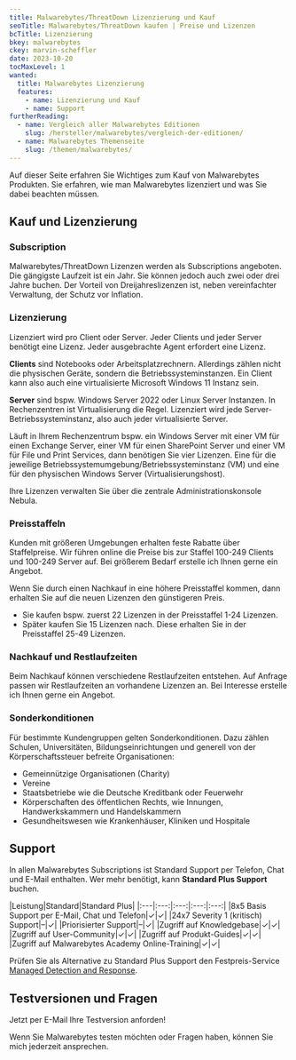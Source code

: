 ```yaml
---
title: Malwarebytes/ThreatDown Lizenzierung und Kauf
seoTitle: Malwarebytes/ThreatDown kaufen | Preise und Lizenzen
bcTitle: Lizenzierung
bkey: malwarebytes
ckey: marvin-scheffler
date: 2023-10-20
tocMaxLevel: 1
wanted:
  title: Malwarebytes Lizenzierung
  features:
    - name: Lizenzierung und Kauf
    - name: Support
furtherReading:
  - name: Vergleich aller Malwarebytes Editionen
    slug: /hersteller/malwarebytes/vergleich-der-editionen/
  - name: Malwarebytes Themenseite
    slug: /themen/malwarebytes/
---
```


<Intro>

Auf dieser Seite erfahren Sie Wichtiges zum Kauf von Malwarebytes Produkten. Sie erfahren, wie man Malwarebytes lizenziert und was Sie dabei beachten müssen.

</Intro>

<TOC />


## Kauf und Lizenzierung

### Subscription

Malwarebytes/ThreatDown Lizenzen werden als Subscriptions angeboten. Die gängigste Laufzeit ist ein Jahr. Sie können jedoch auch zwei oder drei Jahre buchen. Der Vorteil von Dreijahreslizenzen ist, neben vereinfachter Verwaltung, der Schutz vor Inflation.

### Lizenzierung

Lizenziert wird pro Client oder Server. Jeder Clients und jeder Server benötigt eine Lizenz. Jeder ausgebrachte Agent erfordert eine Lizenz.

**Clients** sind Notebooks oder Arbeitsplatzrechnern. Allerdings zählen nicht die physischen Geräte, sondern die Betriebssysteminstanzen. Ein Client kann also auch eine virtualisierte Microsoft Windows 11 Instanz sein.

**Server** sind bspw. Windows Server 2022 oder Linux Server Instanzen. In Rechenzentren ist Virtualisierung die Regel. Lizenziert wird jede Server-Betriebssysteminstanz, also auch jeder virtualisierte Server.

Läuft in Ihrem Rechenzentrum bspw. ein Windows Server mit einer VM für einen Exchange Server, einer VM für einen SharePoint Server und einer VM für File und Print Services, dann benötigen Sie vier Lizenzen. Eine für die jeweilige Betriebssystemumgebung/Betriebssysteminstanz (VM) und eine für den physischen Windows Server (Virtualisierungshost).

Ihre Lizenzen verwalten Sie über die zentrale Administrationskonsole Nebula.


### Preisstaffeln

Kunden mit größeren Umgebungen erhalten feste Rabatte über Staffelpreise. Wir führen online die Preise bis zur Staffel 100-249 Clients und 100-249 Server auf. Bei größerem Bedarf erstelle ich Ihnen gerne ein Angebot.

Wenn Sie durch einen Nachkauf in eine höhere Preisstaffel kommen, dann erhalten Sie auf die neuen Lizenzen den günstigeren Preis.

- Sie kaufen bspw. zuerst 22 Lizenzen in der Preisstaffel 1-24 Lizenzen.
- Später kaufen Sie 15 Lizenzen nach. Diese erhalten Sie in der Preisstaffel 25-49 Lizenzen.


### Nachkauf und Restlaufzeiten

Beim Nachkauf können verschiedene Restlaufzeiten entstehen. Auf Anfrage passen wir Restlaufzeiten an vorhandene Lizenzen an. Bei Interesse erstelle ich Ihnen gerne ein Angebot.


### Sonderkonditionen

Für bestimmte Kundengruppen gelten Sonderkonditionen. Dazu zählen Schulen, Universitäten, Bildungseinrichtungen und generell von der Körperschaftssteuer befreite Organisationen:

- Gemeinnützige Organisationen (Charity)
- Vereine
- Staatsbetriebe wie die Deutsche Kreditbank oder Feuerwehr
- Körperschaften des öffentlichen Rechts, wie Innungen, Handwerkskammern und Handelskammern
- Gesundheitswesen wie Krankenhäuser, Kliniken und Hospitale

## Support

In allen Malwarebytes Subscriptions ist Standard Support per Telefon, Chat und E-Mail enthalten. Wer mehr benötigt, kann  **Standard Plus Support** buchen.

|Leistung|Standard|Standard Plus|
|:---|:---:|:---:|:---:|:---:|
|8x5 Basis Support per E-Mail, Chat und Telefon|✓|✓|
|24x7 Severity 1 (kritisch) Support|–|✓|
|Priorisierter Support|–|✓|
|Zugriff auf Knowledgebase|✓|✓|
|Zugriff auf User-Community|✓|✓|
|Zugriff auf Produkt-Guides|✓|✓|
|Zugriff auf Malwarebytes Academy Online-Training|✓|✓|

<Info>

Prüfen Sie als Alternative zu Standard Plus Support den Festpreis-Service [Managed Detection and Response](/hersteller/malwarebytes/managed-detection-and-response/).

</Info>

## Testversionen und Fragen

<EmailCta subject="Malwarebytes Testversion unverbindlich anfordern." body="Gerne erhalten Sie von mir Ihre Testversion. Haben Sie weitere Fragen oder Wünsche?">Jetzt per E-Mail Ihre Testversion anforden!</EmailCta>

<GetInTouch theme="light">

Wenn Sie Malwarebytes testen möchten oder Fragen haben, können Sie mich jederzeit ansprechen.

</GetInTouch>
